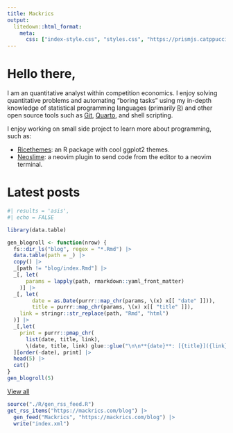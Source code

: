 ```yaml
---
title: Mackrics
output:
  litedown::html_format:
    meta:
      css: ["index-style.css", "styles.css", "https://prismjs.catppuccin.com/mocha.css"]
---
```


# Hello there,

I am an quantitative analyst within competition economics. I enjoy solving 
quantitative problems and automating "boring tasks" using my in-depth knowledge 
of statistical programming languages (primarily [R](https://www.r-project.org/))
and other open source tools such as [Git](https://git-scm.com/), 
[Quarto](https://quarto.org/), and shell scripting.

I enjoy working on small side project to learn more about programming, such as:

- [Ricethemes](https://github.com/Mackrics/ricethemes): an R package with cool
  ggplot2 themes.
- [Neoslime](https://github.com/Mackrics/neoslime): a neovim plugin to send
  code from the editor to a neovim terminal.


# Latest posts

```r
#| results = 'asis',
#| echo = FALSE

library(data.table)

gen_blogroll <- function(nrow) {
  fs::dir_ls("blog", regex = "*.Rmd") |>
  data.table(path = _) |>
  copy() |>
  _[path != "blog/index.Rmd"] |>
  _[, let(
      params = lapply(path, rmarkdown::yaml_front_matter)
    )] |>
  _[, let(
        date = as.Date(purrr::map_chr(params, \(x) x[[ "date" ]])),
        title = purrr::map_chr(params, \(x) x[[ "title" ]]),
	link = stringr::str_replace(path, "Rmd", "html")
  )] |>
  _[,let(
    print = purrr::pmap_chr(
      list(date, title, link), 
      \(date, title, link) glue::glue("\n\n**{date}**: [{title}]({link})\n\n")))
  ][order(-date), print] |>
  head(5) |>
  cat()
}
gen_blogroll(5)
```

[View all](./blog/index.html)


```r
source("./R/gen_rss_feed.R")
get_rss_items("https://mackrics.com/blog") |>
  gen_feed("Mackrics", "https://mackrics.com/blog") |>
  write("index.xml")
```
